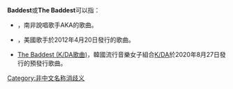 '''Baddest'''或'''The Baddest'''可以指：

* {{le|Baddest (AKA song}}，南非說唱歌手AKA的歌曲。
* {{le|The Baddest (Froggy Fresh song)}}，美國歌手{{le|Froggy Fresh}}於2012年4月20日發行的歌曲。
* [[The_Baddest_(K/DA歌曲)|The Baddest (K/DA歌曲)]]，韓國流行音樂女子組合[[K/DA|K/DA]]於2020年8月27日發行的預發行歌曲。

{{消歧义}}
[[Category:非中文名称消歧义|Category:非中文名称消歧义]]